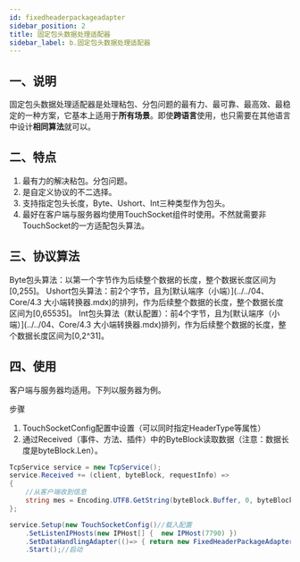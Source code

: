 ```yaml
---
id: fixedheaderpackageadapter
sidebar_position: 2
title: 固定包头数据处理适配器
sidebar_label: b.固定包头数据处理适配器
---
```



## 一、说明

固定包头数据处理适配器是处理粘包、分包问题的最有力、最可靠、最高效、最稳定的一种方案，它基本上适用于**所有场景**。即使**跨语言**使用，也只需要在其他语言中设计**相同算法**就可以。
## 二、特点

1. 最有力的解决粘包。分包问题。
2. 是自定义协议的不二选择。
3. 支持指定包头长度，Byte、Ushort、Int三种类型作为包头。
4. 最好在客户端与服务器均使用TouchSocket组件时使用。不然就需要非TouchSocket的一方适配包头算法。


## 三、协议算法

Byte包头算法：以第一个字节作为后续整个数据的长度，整个数据长度区间为\[0,255]。
Ushort包头算法：前2个字节，且为[默认端序（小端）](../../04、Core/4.3 大小端转换器.mdx)的排列，作为后续整个数据的长度，整个数据长度区间为\[0,65535]。
Int包头算法（默认配置）：前4个字节，且为[默认端序（小端）](../../04、Core/4.3 大小端转换器.mdx)排列，作为后续整个数据的长度，整个数据长度区间为\[0,2^31]。


## 四、使用

客户端与服务器均适用。下列以服务器为例。

步骤

1. TouchSocketConfig配置中设置（可以同时指定HeaderType等属性）
2. 通过Received（事件、方法、插件）中的ByteBlock读取数据（注意：数据长度是byteBlock.Len）。

```csharp
TcpService service = new TcpService();
service.Received += (client, byteBlock, requestInfo) =>
{
    //从客户端收到信息
    string mes = Encoding.UTF8.GetString(byteBlock.Buffer, 0, byteBlock.Len);
};

service.Setup(new TouchSocketConfig()//载入配置     
    .SetListenIPHosts(new IPHost[] {  new IPHost(7790) })
    .SetDataHandlingAdapter(()=> { return new FixedHeaderPackageAdapter(); }))//配置适配器
    .Start();//启动
```
